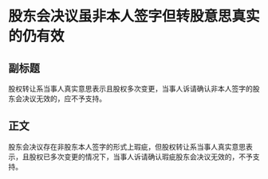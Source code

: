 # 股东会决议虽非本人签字但转股意思真实的仍有效
## 副标题
股权转让系当事人真实意思表示且股权多次变更，当事人诉请确认非本人签字的股东会决议无效的，应不予支持。
## 正文
股东会决议存在非股东本人签字的形式上瑕疵，但股权转让系当事人真实意思表示，且股权已多次变更的情况下，当事人诉请确认瑕疵股东会决议无效的，不予支持。